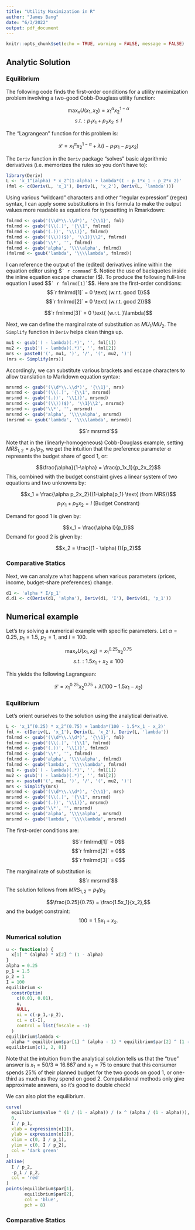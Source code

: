 ```yaml
---
title: "Utility Maximization in R"
author: "James Bang"
date: "6/3/2022"
output: pdf_document
---
```


```r
knitr::opts_chunk$set(echo = TRUE, warning = FALSE, message = FALSE)
```

## Analytic Solution

### Equilibrium

The following code finds the first-order conditions for a utility maximization problem involving a two-good Cobb-Douglass utility function: 

$$\max_xU(x_1, x_2) = x_1^{\alpha}x_2^{1-\alpha}$$
$$s.t.: p_1x_1+p_2x_2 \le I$$

The "Lagrangean" function for this problem is: 

$$\mathcal{L} = x_1^{\alpha}x_2^{1-\alpha} + \lambda (I - p_1x_1 - p_2x_2)$$

The `Deriv` function in the `Deriv` package "solves" basic algorithmic derivatives (i.e. memorizes the rules so you don't have to): 

```r
library(Deriv)
L <- 'x_1^(alpha) * x_2^(1-alpha) + lambda*(I - p_1*x_1 - p_2*x_2)'
(fml <- c(Deriv(L, 'x_1'), Deriv(L, 'x_2'), Deriv(L, 'lambda')))
```

Using various "wildcard" characters and other "regular expression" (regex) syntax, I can apply some substitutions in this formula to make the output values more readable as equations for typesetting in Rmarkdown: 

```r
fmlrmd <- gsub('(\\d*\\.\\d*)', '{\\1}', fml)
fmlrmd <- gsub('(\\(.)', '{\\1', fmlrmd)
fmlrmd <- gsub('(.))', '\\1)}', fmlrmd)
fmlrmd <- gsub('(\\))($)', '\\1)}\\2', fmlrmd)
fmlrmd <- gsub('\\*', '', fmlrmd)
fmlrmd <- gsub('alpha', '\\\\alpha', fmlrmd)
(fmlrmd <- gsub('lambda', '\\\\lambda', fmlrmd))
```

I can reference the output of the (edited) derivatives inline within the equation editor using \$`` ` r command` ``\$. Notice the use of backquotes inside the inline equation escape character (\$). To produce the following full-line equation I used \$\$`` ` r fmlrmd[1]` ``\$\$. Here are the first-order conditions:
$$`r fmlrmd[1]` = 0 \text{ (w.r.t. good 1)}$$
$$`r fmlrmd[2]` = 0 \text{ (w.r.t. good 2)}$$

$$`r fmlrmd[3]` = 0 \text{ (w.r.t. }\lambda)$$

Next, we can define the marginal rate of substitution as $MU_1/MU_2$. The `Simplify` function in `Deriv` helps clean things up. 

```r
mu1 <- gsub('( - lambda)(.*)', '', fml[1])
mu2 <- gsub('( - lambda)(.*)', '', fml[2])
mrs <- paste0('(', mu1, ')', '/', '(', mu2, ')')
(mrs <- Simplify(mrs))
```

Accordingly, we can substitute various brackets and escape characters to allow translation to Markdown equation syntax:

```r
mrsrmd <- gsub('(\\d*\\.\\d*)', '{\\1}', mrs)
mrsrmd <- gsub('(\\(.)', '{\\1', mrsrmd)
mrsrmd <- gsub('(.))', '\\1)}', mrsrmd)
mrsrmd <- gsub('(\\))($)', '\\1}\\2', mrsrmd)
mrsrmd <- gsub('\\*', '', mrsrmd)
mrsrmd <- gsub('alpha', '\\\\alpha', mrsrmd)
(mrsrmd <- gsub('lambda', '\\\\lambda', mrsrmd))
```

$$`r mrsrmd`$$

Note that in the (linearly-homogeneous) Cobb-Douglass example, setting $MRS_{1,2} = p_1/p_2$, we get the intuition that the preference parameter $\alpha$ represents the budget share of good 1, or: 

$$\frac{\alpha}{1-\alpha} = \frac{p_1x_1}{p_2x_2}$$
This, combined with the budget constraint gives a linear system of two equations and two unknowns by: 

$$x_1 = \frac{\alpha p_2x_2}{(1-\alpha)p_1} \text{ (from MRS)}$$
$$p_1x_1 + p_2x_2 = I \text{ (Budget Constrant)}$$

Demand for good 1 is given by: 

$$x_1 = \frac{\alpha I}{p_1}$$
Demand for good 2 is given by: 

$$x_2 = \frac{(1 - \alpha) I}{p_2}$$

### Comparative Statics

Next, we can analyze what happens when various parameters (prices, income, budget-share preferences) change.

```r
d1 <- 'alpha * I/p_1'
d.d1 <- c(Deriv(d1, 'alpha'), Deriv(d1, 'I'), Deriv(d1, 'p_1'))

```


## Numerical example

Let's try solving a numerical example with specific parameters. Let $\alpha = 0.25$, $p_1 = 1.5$, $p_2 = 1$, and $I = 100$. 

$$\max_xU(x_1, x_2) = x_1^{0.25}x_2^{0.75}$$
$$s.t.: 1.5x_1+x_2 \le 100$$

This yields the following Lagrangean: 

$$\mathcal{L} = x_1^{0.25}x_2^{0.75} + \lambda (100 - 1.5x_1 - x_2)$$

### Equilibrium

Let's orient ourselves to the solution using the analytical derivative.
```r
L <- 'x_1^(0.25) * x_2^(0.75) + lambda*(100 - 1.5*x_1 - x_2)'
fml <- c(Deriv(L, 'x_1'), Deriv(L, 'x_2'), Deriv(L, 'lambda'))
fmlrmd <- gsub('(\\d*\\.\\d*)', '{\\1}', fml)
fmlrmd <- gsub('(\\(.)', '{\\1', fmlrmd)
fmlrmd <- gsub('(.))', '\\1)}', fmlrmd)
fmlrmd <- gsub('\\*', '', fmlrmd)
fmlrmd <- gsub('alpha', '\\\\alpha', fmlrmd)
fmlrmd <- gsub('lambda', '\\\\lambda', fmlrmd)
mu1 <- gsub('( - lambda)(.*)', '', fml[1])
mu2 <- gsub('( - lambda)(.*)', '', fml[2])
mrs <- paste0('(', mu1, ')', '/', '(', mu2, ')')
mrs <- Simplify(mrs)
mrsrmd <- gsub('(\\d*\\.\\d*)', '{\\1}', mrs)
mrsrmd <- gsub('(\\(.)', '{\\1', mrsrmd)
mrsrmd <- gsub('(.))', '\\1)}', mrsrmd)
mrsrmd <- gsub('\\*', '', mrsrmd)
mrsrmd <- gsub('alpha', '\\\\alpha', mrsrmd)
mrsrmd <- gsub('lambda', '\\\\lambda', mrsrmd)
```

The first-order conditions are:

$$`r fmlrmd[1]` = 0$$
$$`r fmlrmd[2]` = 0$$
$$`r fmlrmd[3]` = 0$$

The marginal rate of substitution is: 
$$`r mrsrmd`$$
The solution follows from $MRS_{1,2} = p_1/p_2$ 

$$\frac{0.25}{0.75} = \frac{1.5x_1}{x_2},$$
and the budget constraint:
$$100 = 1.5x_1 + x_2.$$

### Numerical solution

```r
u <- function(x) {
  x[1] ^ (alpha) * x[2] ^ (1 - alpha)
}
alpha = 0.25
p_1 = 1.5
p_2 = 1
I = 100
equilibrium <-
  constrOptim(
    c(0.01, 0.01),
    u,
    NULL,
    ui = c(-p_1,-p_2),
    ci = c(-I),
    control = list(fnscale = -1)
  )
equilibrium$lambda <-
  alpha * equilibrium$par[1] ^ (alpha - 1) * equilibrium$par[2] ^ (1 - alpha) / p_1
equilibrium[c(1, 2, 8)]
```

Note that the intuition from the analytical solution tells us that the "true" answer is $x_1 = 50/3 \approx 16.667$ and $x_2 = 75$ to ensure that this consumer spends 25% of their planned budget for the two goods on good 1, or one-third as much as they spend on good 2. Computational methods only give approximate answers, so it's good to double check! 

We can also plot the equilibrium.

```r
curve(
  equilibrium$value ^ (1 / (1 - alpha)) / (x ^ (alpha / (1 - alpha))),
  0,
  I / p_1,
  xlab = expression(x[1]), 
  ylab = expression(x[2]),
  xlim = c(0, I / p_1),
  ylim = c(0, I / p_2),
  col = 'dark green'
)
abline(
  I / p_2,
  -p_1 / p_2,
  col = 'red'
)
points(equilibrium$par[1],
       equilibrium$par[2],
       col = 'blue',
       pch = 8)

```

### Comparative Statics

